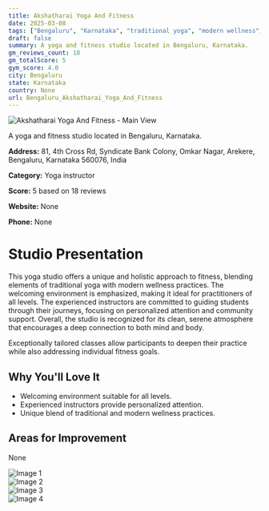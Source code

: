 ```yaml
---
title: Akshatharai Yoga And Fitness
date: 2025-03-08
tags: ["Bengaluru", "Karnataka", "traditional yoga", "modern wellness", "welcoming", "clean atmosphere", "Bengaluru"]  
draft: false
summary: A yoga and fitness studio located in Bengaluru, Karnataka.
gm_reviews_count: 18
gm_totalScore: 5
gym_score: 4.0
city: Bengaluru
state: Karnataka
country: None
url: Bengaluru_Akshatharai_Yoga_And_Fitness
---
```


<div className="aspect-[16/9] relative my-8">
  <img 
    src="https://lh5.googleusercontent.com/p/AF1QipP91ML2bXfnFi9GbMGVPkqTzhdavky5mPsIaj3d=w1920-h1080-k-no"
    alt="Akshatharai Yoga And Fitness - Main View"
    className="object-cover absolute inset-0 w-full h-full rounded-lg"
  />
</div>

A yoga and fitness studio located in Bengaluru, Karnataka.

**Address:** 81, 4th Cross Rd, Syndicate Bank Colony, Omkar Nagar, Arekere, Bengaluru, Karnataka 560076, India

**Category:** Yoga instructor

**Score:** 5 based on 18 reviews

**Website:** None

**Phone:** None

# Studio Presentation

This yoga studio offers a unique and holistic approach to fitness, blending elements of traditional yoga with modern wellness practices. The welcoming environment is emphasized, making it ideal for practitioners of all levels. The experienced instructors are committed to guiding students through their journeys, focusing on personalized attention and community support. Overall, the studio is recognized for its clean, serene atmosphere that encourages a deep connection to both mind and body.

Exceptionally tailored classes allow participants to deepen their practice while also addressing individual fitness goals.

## Why You'll Love It

- Welcoming environment suitable for all levels.
- Experienced instructors provide personalized attention.
- Unique blend of traditional and modern wellness practices.

## Areas for Improvement

None

<div className="grid grid-cols-1 xl:grid-cols-2 gap-4 my-8">
<div className="aspect-[4/3] relative"><img src="https://lh3.googleusercontent.com/p/AF1QipOEY0RjiboxgbgVA1mVzBHRVb4zTxc_jcbJtfIB=w1920-h1080-k-no" alt="Image 1" className="object-cover absolute inset-0 w-full h-full rounded-lg" /></div>
<div className="aspect-[4/3] relative"><img src="https://lh5.googleusercontent.com/p/AF1QipOgsfK35045-PMfdkmHb2gciWNbDc2evFPAyb0x=w1920-h1080-k-no" alt="Image 2" className="object-cover absolute inset-0 w-full h-full rounded-lg" /></div>
<div className="aspect-[4/3] relative"><img src="https://lh5.googleusercontent.com/p/AF1QipMChwrlE2EOQUGoeVqUAtyvlh73apaeOGHRsQ6C=w1920-h1080-k-no" alt="Image 3" className="object-cover absolute inset-0 w-full h-full rounded-lg" /></div>
<div className="aspect-[4/3] relative"><img src="https://lh5.googleusercontent.com/p/AF1QipN_8dhbO_3CiOX0Y17chvg3m2h7ogCMcGUNXWUC=w1920-h1080-k-no" alt="Image 4" className="object-cover absolute inset-0 w-full h-full rounded-lg" /></div>
</div>
